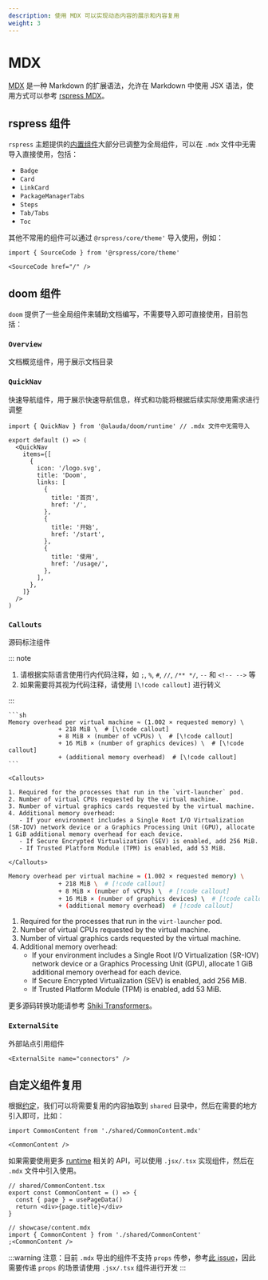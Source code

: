 ```yaml
---
description: 使用 MDX 可以实现动态内容的展示和内容复用
weight: 3
---
```


# MDX

[MDX](https://mdxjs.com/) 是一种 Markdown 的扩展语法，允许在 Markdown 中使用 JSX 语法，使用方式可以参考 [rspress MDX](https://rspress.dev/zh/guide/basic/use-mdx)。

## rspress 组件

`rspress` 主题提供的[内置组件](https://rspress.dev/zh/guide/default-theme/components)大部分已调整为全局组件，可以在 `.mdx` 文件中无需导入直接使用，包括：

- `Badge`
- `Card`
- `LinkCard`
- `PackageManagerTabs`
- `Steps`
- `Tab/Tabs`
- `Toc`

其他不常用的组件可以通过 `@rspress/core/theme'` 导入使用，例如：

```mdx title="preview.mdx"
import { SourceCode } from '@rspress/core/theme'

<SourceCode href="/" />
```

## doom 组件

`doom` 提供了一些全局组件来辅助文档编写，不需要导入即可直接使用，目前包括：

### `Overview`

文档概览组件，用于展示文档目录

### `QuickNav`

快速导航组件，用于展示快速导航信息，样式和功能将根据后续实际使用需求进行调整

```tsx preview
import { QuickNav } from '@alauda/doom/runtime' // .mdx 文件中无需导入

export default () => (
  <QuickNav
    items={[
      {
        icon: '/logo.svg',
        title: 'Doom',
        links: [
          {
            title: '首页',
            href: '/',
          },
          {
            title: '开始',
            href: '/start',
          },
          {
            title: '使用',
            href: '/usage/',
          },
        ],
      },
    ]}
  />
)
```

### `Callouts`

源码标注组件

::: note

1. 请根据实际语言使用行内代码注释，如 `;`, `%`, `#`, `//`, `/** */`, `--` 和 `<!-- -->` 等
2. 如果需要将其视为代码注释，请使用 `[\!code callout]` 进行转义

:::

````mdx
```sh
Memory overhead per virtual machine ≈ (1.002 × requested memory) \
              + 218 MiB \  # [\!code callout]
              + 8 MiB × (number of vCPUs) \  # [\!code callout]
              + 16 MiB × (number of graphics devices) \  # [\!code callout]
              + (additional memory overhead)  # [\!code callout]
```

<Callouts>

1. Required for the processes that run in the `virt-launcher` pod.
2. Number of virtual CPUs requested by the virtual machine.
3. Number of virtual graphics cards requested by the virtual machine.
4. Additional memory overhead:
   - If your environment includes a Single Root I/O Virtualization (SR-IOV) network device or a Graphics Processing Unit (GPU), allocate 1 GiB additional memory overhead for each device.
   - If Secure Encrypted Virtualization (SEV) is enabled, add 256 MiB.
   - If Trusted Platform Module (TPM) is enabled, add 53 MiB.

</Callouts>
````

```sh
Memory overhead per virtual machine ≈ (1.002 × requested memory) \
              + 218 MiB \  # [!code callout]
              + 8 MiB × (number of vCPUs) \  # [!code callout]
              + 16 MiB × (number of graphics devices) \  # [!code callout]
              + (additional memory overhead)  # [!code callout]
```

<Callouts>

1. Required for the processes that run in the `virt-launcher` pod.
2. Number of virtual CPUs requested by the virtual machine.
3. Number of virtual graphics cards requested by the virtual machine.
4. Additional memory overhead:
   - If your environment includes a Single Root I/O Virtualization (SR-IOV) network device or a Graphics Processing Unit (GPU), allocate 1 GiB additional memory overhead for each device.
   - If Secure Encrypted Virtualization (SEV) is enabled, add 256 MiB.
   - If Trusted Platform Module (TPM) is enabled, add 53 MiB.

</Callouts>

更多源码转换功能请参考 [Shiki Transformers](https://shiki.style/packages/transformers#transformers)。

### `ExternalSite`

外部站点引用组件

```mdx
<ExternalSite name="connectors" />
```

<ExternalSite name="connectors" />

## 自定义组件复用

根据[约定](./convention)，我们可以将需要复用的内容抽取到 `shared` 目录中，然后在需要的地方引入即可，比如：

```mdx
import CommonContent from './shared/CommonContent.mdx'

<CommonContent />
```

如果需要使用更多 [runtime](https://rspress.dev/zh/api/client-api/api-runtime) 相关的 API，可以使用 `.jsx/.tsx` 实现组件，然后在 `.mdx` 文件中引入使用。

```tsx
// shared/CommonContent.tsx
export const CommonContent = () => {
  const { page } = usePageData()
  return <div>{page.title}</div>
}

// showcase/content.mdx
import { CommonContent } from './shared/CommonContent'
;<CommonContent />
```

:::warning
注意：目前 `.mdx` 导出的组件不支持 `props` 传参，参考[此 issue](https://github.com/web-infra-dev/rspress/issues/1555)，因此需要传递 `props` 的场景请使用 `.jsx/.tsx` 组件进行开发
:::
